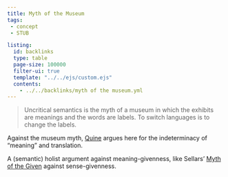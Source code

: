 ```yaml
---
title: Myth of the Museum
tags: 
 - concept
 - STUB

listing:
  id: backlinks
  type: table
  page-size: 100000
  filter-ui: true
  template: "../../ejs/custom.ejs"
  contents:
    - ../../backlinks/myth of the museum.yml
---
```



> Uncritical semantics is the myth of a museum in which the exhibits are 
meanings and the words are labels. To switch languages is to change the 
labels.

Against the museum myth, [Quine](/docs/phil/W.O. Quine.html) argues here for the indeterminacy 
of "meaning" and translation.

A (semantic) holist argument against meaning-givenness, like Sellars' 
[Myth of the Given](/docs/phil/Myth of the Given.html) against sense-givenness.